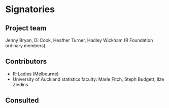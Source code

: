 # Signatories
<!-- 
This section provides the ISC with a view of the support received from the community for a proposal. Acceptance isn't predicated on popularity but community acceptance is important.  Willingness to accept outside input is also a good marker for project delivery. 

An optional section would be for R-Core signatories where changes to R are proposed.
-->

## Project team
<!-- 
Who are the people responsible for actually delivering the project if the proposal gets accepted and are already signed up and rearing to go?
-->

Jenny Bryan, Di Cook, Heather Turner, Hadley Wickham (R Foundation ordinary members)

## Contributors
<!-- 
Who are the people who have actively helped with this proposal but won't necessarily be on the core project team later?
-->

- R-Ladies (Melbourne)
- University of Auckland statistics faculty: Marie Fitch, Steph Budgett, Ilze Ziedins

## Consulted
<!-- 
Who has been given the opportunity to provide feedback on the proposal? This should include any R Consortium & ISC members who the proposal has been discussed with.
-->

